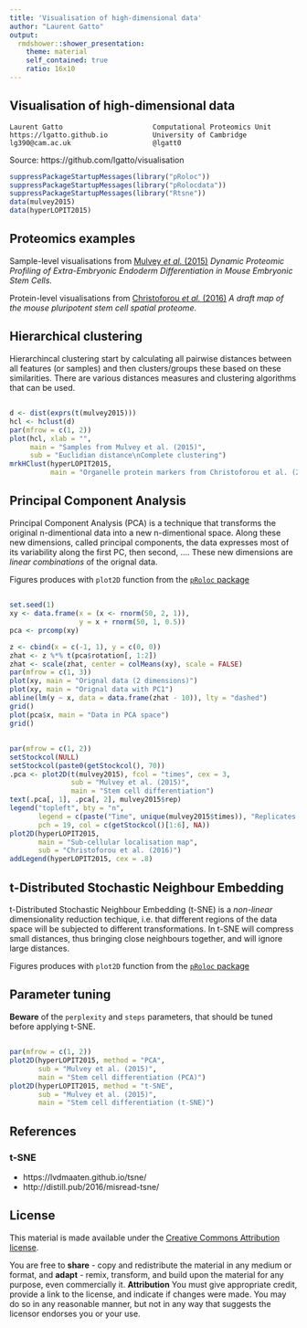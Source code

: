 ```yaml
---
title: 'Visualisation of high-dimensional data'
author: "Laurent Gatto"
output:
  rmdshower::shower_presentation:
    theme: material
    self_contained: true
    ratio: 16x10
---
```


## Visualisation of high-dimensional data 

```
Laurent Gatto                      Computational Proteomics Unit
https://lgatto.github.io           University of Cambridge
lg390@cam.ac.uk                    @lgatt0
```

Source: https://github.com/lgatto/visualisation


```r
suppressPackageStartupMessages(library("pRoloc"))
suppressPackageStartupMessages(library("pRolocdata"))
suppressPackageStartupMessages(library("Rtsne"))
data(mulvey2015)
data(hyperLOPIT2015)
```

## Proteomics examples

Sample-level visualisations from
[Mulvey *et al.* (2015)](https://www.ncbi.nlm.nih.gov/pubmed/26059426)
*Dynamic Proteomic Profiling of Extra-Embryonic Endoderm
Differentiation in Mouse Embryonic Stem Cells.*

Protein-level visualisations from
[Christoforou *et al.* (2016)](https://www.ncbi.nlm.nih.gov/pubmed/26754106)
*A draft map of the mouse pluripotent stem cell spatial proteome.*

## Hierarchical clustering

Hierarchincal clustering start by calculating all pairwise distances
between all features (or samples) and then clusters/groups these based
on these similarities. There are various distances measures and
clustering algorithms that can be used. 

## {.fullpage}

```r
d <- dist(exprs(t(mulvey2015)))
hcl <- hclust(d)
par(mfrow = c(1, 2))
plot(hcl, xlab = "",
     main = "Samples from Mulvey et al. (2015)",
     sub = "Euclidian distance\nComplete clustering")
mrkHClust(hyperLOPIT2015,
          main = "Organelle protein markers from Christoforou et al. (2016)")
```

## Principal Component Analysis

Principal Component Analysis (PCA) is a technique that transforms the
original n-dimentional data into a new n-dimentional space. Along
these new dimensions, called principal components, the data expresses
most of its variability along the first PC, then second, .... These
new dimensions are *linear combinations* of the orignal data.

Figures produces with `plot2D` function from the
[`pRoloc` package](https://bioconductor.org/packages/devel/bioc/html/pRoloc.html)

## {.fullpage}

```r
set.seed(1)
xy <- data.frame(x = (x <- rnorm(50, 2, 1)),
                 y = x + rnorm(50, 1, 0.5))
pca <- prcomp(xy)

z <- cbind(x = c(-1, 1), y = c(0, 0))
zhat <- z %*% t(pca$rotation[, 1:2])
zhat <- scale(zhat, center = colMeans(xy), scale = FALSE)
par(mfrow = c(1, 3))
plot(xy, main = "Orignal data (2 dimensions)")
plot(xy, main = "Orignal data with PC1")
abline(lm(y ~ x, data = data.frame(zhat - 10)), lty = "dashed")
grid()
plot(pca$x, main = "Data in PCA space")
grid()
```

## { .fullpage }

```r
par(mfrow = c(1, 2))
setStockcol(NULL)
setStockcol(paste0(getStockcol(), 70))
.pca <- plot2D(t(mulvey2015), fcol = "times", cex = 3,
               sub = "Mulvey et al. (2015)",
               main = "Stem cell differentiation")
text(.pca[, 1], .pca[, 2], mulvey2015$rep)
legend("topleft", bty = "n", 
       legend = c(paste("Time", unique(mulvey2015$times)), "Replicates (1,2,3)"),
       pch = 19, col = c(getStockcol()[1:6], NA))
plot2D(hyperLOPIT2015,
       main = "Sub-cellular localisation map",
       sub = "Christoforou et al. (2016)")
addLegend(hyperLOPIT2015, cex = .8)
```


## t-Distributed Stochastic Neighbour Embedding

t-Distributed Stochastic Neighbour Embedding (t-SNE) is a *non-linear*
dimensionality reduction techique, i.e. that different regions of the
data space will be subjected to different transformations. In t-SNE
will compress small distances, thus bringing close neighbours
together, and will ignore large distances.

Figures produces with `plot2D` function from the
[`pRoloc` package](https://bioconductor.org/packages/devel/bioc/html/pRoloc.html)


## Parameter tuning

**Beware** of the `perplexity` and `steps` parameters, that should be
tuned before applying t-SNE.


## { .fullpage }

```r
par(mfrow = c(1, 2))
plot2D(hyperLOPIT2015, method = "PCA",
       sub = "Mulvey et al. (2015)",
       main = "Stem cell differentiation (PCA)")
plot2D(hyperLOPIT2015, method = "t-SNE",
       sub = "Mulvey et al. (2015)",
       main = "Stem cell differentiation (t-SNE)")
```

## References

### t-SNE
- https://lvdmaaten.github.io/tsne/
- http://distill.pub/2016/misread-tsne/

## License

This material is made available under the
[Creative Commons Attribution license](https://creativecommons.org/licenses/by/4.0/).

You are free to **share** - copy and redistribute the material in any
medium or format, and **adapt** - remix, transform, and build upon the
material for any purpose, even commercially it.
**Attribution** You must give appropriate credit, provide a link to
the license, and indicate if changes were made. You may do so in any
reasonable manner, but not in any way that suggests the licensor
endorses you or your use.

